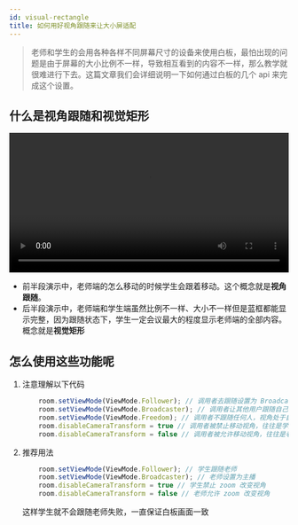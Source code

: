 ```yaml
---
id: visual-rectangle
title: 如何用好视角跟随来让大小屏适配
---
```


> 老师和学生的会用各种各样不同屏幕尺寸的设备来使用白板，最怕出现的问题是由于屏幕的大小比例不一样，导致相互看到的内容不一样，那么教学就很难进行下去。这篇文章我们会详细说明一下如何通过白板的几个 api 来完成这个设置。

## 什么是视角跟随和视觉矩形

<video style="width: 100%" loop="loop" autoplay="autoplay" id="video">
  <source id="mp4" src="https://white-sdk.oss-cn-beijing.aliyuncs.com/video/visual-rectangle.mp4">
</video>

- 前半段演示中，老师端的怎么移动的时候学生会跟着移动。这个概念就是**视角跟随**。
- 后半段演示中，老师端和学生端虽然比例不一样、大小不一样但是蓝框都能显示完整，因为跟随状态下，学生一定会议最大的程度显示老师端的全部内容。概念就是**视觉矩形**

## 怎么使用这些功能呢

1. 注意理解以下代码

    ``` ts
        room.setViewMode(ViewMode.Follower); // 调用者去跟随设置为 Broadcaster 的用户
        room.setViewMode(ViewMode.Broadcaster); // 调用者让其他用户跟随自己
        room.setViewMode(ViewMode.Freedom); // 调用者不跟随任何人，视角处于自由模式
        room.disableCameraTransform = true // 调用者被禁止移动视角，往往是学生
        room.disableCameraTransform = false // 调用者被允许移动视角，往往是老师
    ```

2. 推荐用法

    ``` ts
        room.setViewMode(ViewMode.Follower); // 学生跟随老师
        room.setViewMode(ViewMode.Broadcaster); // 老师设置为主播
        room.disableCameraTransform = true // 学生禁止 zoom 改变视角
        room.disableCameraTransform = false // 老师允许 zoom 改变视角
    ```

    这样学生就不会跟随老师失败，一直保证白板画面一致
